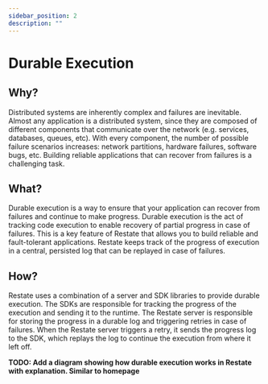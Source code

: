 ```yaml
---
sidebar_position: 2
description: ""
---
```



# Durable Execution

## Why?
Distributed systems are inherently complex and failures are inevitable.
Almost any application is a distributed system, since they are composed of different components that communicate over the network (e.g. services, databases, queues, etc).
With every component, the number of possible failure scenarios increases: network partitions, hardware failures, software bugs, etc.
Building reliable applications that can recover from failures is a challenging task.

## What?
Durable execution is a way to ensure that your application can recover from failures and continue to make progress.
Durable execution is the act of tracking code execution to enable recovery of partial progress in case of failures.
This is a key feature of Restate that allows you to build reliable and fault-tolerant applications.
Restate keeps track of the progress of execution in a central, persisted log that can be replayed in case of failures.

## How?
Restate uses a combination of a server and SDK libraries to provide durable execution.
The SDKs are responsible for tracking the progress of the execution and sending it to the runtime.
The Restate server is responsible for storing the progress in a durable log and triggering retries in case of failures.
When the Restate server triggers a retry, it sends the progress log to the SDK, which replays the log to continue the execution from where it left off.

**TODO: Add a diagram showing how durable execution works in Restate with explanation. Similar to homepage**

